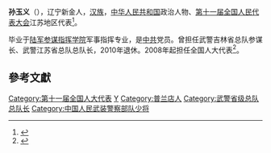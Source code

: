 '''孙玉义'''（{{bd|1952年||}}），辽宁新金人，[[汉族|汉族]]，[[中华人民共和国|中华人民共和国]]政治人物、[[第十一届全国人民代表大会|第十一届全国人民代表大会]]江苏地区代表<ref>{{cite web|author=新华网|title=第十一届全国人大代表|url=http://news.xinhuanet.com/ziliao/2008-03/03/content_7708230.htm?node=36628|publisher=新华网|accessdate=2014-01-07|archive-date=2014-01-10|archive-url=https://web.archive.org/web/20140110211415/http://news.xinhuanet.com/ziliao/2008-03/03/content_7708230.htm?node=36628|dead-url=no}}</ref>。

毕业于[[陆军参谋指挥学院|陆军参谋指挥学院]]军事指挥专业，是[[中共|中共]]党员。曾担任武警吉林省总队参谋长、武警江苏省总队总队长，2010年退休。2008年起担任全国人大代表<ref>{{cite news|title=全国人大代表信息-孙玉义|url=http://210.82.31.1:8084/delegate/viewDelegate.action?dbid=110735|accessdate=2013-04-05|newspaper=全国人大网|archive-url=https://web.archive.org/web/20140318095027/http://www.npc.gov.cn/delegate/viewDelegate.action?dbid=110735|archive-date=2014-03-18|dead-url=yes}}</ref>。

==參考文獻==
{{reflist}}

{{DEFAULTSORT:sun yuyi}}
[[Category:第十一届全国人大代表|Category:第十一届全国人大代表]]
[[Category:孙姓|Y]]
[[Category:普兰店人|Category:普兰店人]]
[[Category:武警省级总队总队长|Category:武警省级总队总队长]]
[[Category:中国人民武装警察部队少将|Category:中国人民武装警察部队少将]]
{{China-bio-stub}}